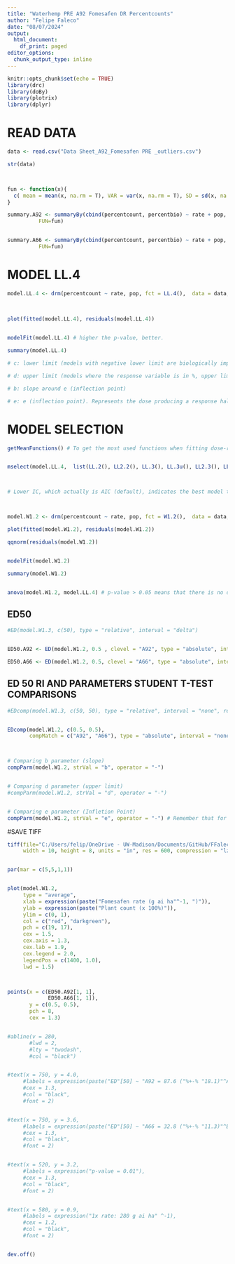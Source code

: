 ```yaml
---
title: "Waterhemp PRE A92 Fomesafen DR Percentcounts"
author: "Felipe Faleco"
date: "08/07/2024"
output:
  html_document:
    df_print: paged
editor_options: 
  chunk_output_type: inline
---
```


```r

knitr::opts_chunk$set(echo = TRUE)
library(drc)
library(doBy)
library(plotrix)
library(dplyr)

```


# READ DATA

```r

data <- read.csv("Data Sheet_A92_Fomesafen PRE _outliers.csv")

str(data)



fun <- function(x){
  c( mean = mean(x, na.rm = T), VAR = var(x, na.rm = T), SD = sd(x, na.rm = T), SE = std.error(x, na.rm = T), n = length(x))
}

summary.A92 <- summaryBy(cbind(percentcount, percentbio) ~ rate + pop, data = subset(data, pop=="A92"),
          FUN=fun)


summary.A66 <- summaryBy(cbind(percentcount, percentbio) ~ rate + pop, data = subset(data, pop=="A66"),
          FUN=fun)


```



# MODEL LL.4

```r

model.LL.4 <- drm(percentcount ~ rate, pop, fct = LL.4(),  data = data, type = "continuous")


                
plot(fitted(model.LL.4), residuals(model.LL.4))

                
modelFit(model.LL.4) # higher the p-value, better.

summary(model.LL.4) 

# c: lower limit (models with negative lower limit are biologically impossible. E.g., negative biomass, negative % biomass reduction, or negative % control)

# d: upper limit (models where the response variable is in %, upper limit bigger than 100% are biologically impossible. E.g., % biomass reduction, % control)

# b: slope around e (inflection point)

# e: e (inflection point). Represents the dose producing a response halfway between the u and l parameters (ED50)

```



# MODEL SELECTION

```r

getMeanFunctions() # To get the most used functions when fitting dose-response curves.


mselect(model.LL.4,  list(LL.2(), LL2.2(), LL.3(), LL.3u(), LL2.3(), LL2.3u(), LL.4(), LL2.4(), LL.5(), LL2.5(), W1.2(), W2.2(), W1.3(), W1.3u(), W2.3(), W2.3u(), W1.4(), W2.4()))



# Lower IC, which actually is AIC (default), indicates the best model to be used. On the other hand, the highest the Lack of Fit, better the model. The two-, three-, and four-parameter log-logistic models are are symmetrical around the inflection point (parameter "e") while others (e.g. fiveparameter log-logistic, Gompertz, and Weibull) are asymmetrical. In symmetrical models, the parameter "e" and relative ED50 are identical, that is, they both indicate the dose that reduces the response midway between the upper and lower limits. In asymmetrical models, however, the parameter "e" does not have the same meaning as in symmetrical models, even though it is still the location of the inflection point. Therefore, in asymmetrical models, ED50 should be estimated as "absolute" and not relative.



model.W1.2 <- drm(percentcount ~ rate, pop, fct = W1.2(),  data = data, type = "continuous")

plot(fitted(model.W1.2), residuals(model.W1.2))

qqnorm(residuals(model.W1.2))


modelFit(model.W1.2)

summary(model.W1.2)


anova(model.W1.2, model.LL.4) # p-value > 0.05 means that there is no difference between models. Therefore, we can use model LL.3

```



## ED50

```r

#ED(model.W1.3, c(50), type = "relative", interval = "delta")


ED50.A92 <- ED(model.W1.2, 0.5 , clevel = "A92", type = "absolute", interval = "delta")

ED50.A66 <- ED(model.W1.2, 0.5, clevel = "A66", type = "absolute", interval = "delta")


```


## ED 50 RI AND PARAMETERS STUDENT T-TEST COMPARISONS

```r

#EDcomp(model.W1.3, c(50, 50), type = "relative", interval = "none", reverse = F)


EDcomp(model.W1.2, c(0.5, 0.5), 
       compMatch = c("A92", "A66"), type = "absolute", interval = "none", reverse = T)



# Comparing b parameter (slope)
compParm(model.W1.2, strVal = "b", operator = "-")


# Comparing d parameter (upper limit)
#compParm(model.W1.2, strVal = "d", operator = "-")


# Comparing e parameter (Infletion Point)
compParm(model.W1.2, strVal = "e", operator = "-") # Remember that for assymetric models, the paramenter"e" does not reflect the ED50. 


```



#SAVE TIFF

```r

tiff(file="C:/Users/felip/OneDrive - UW-Madison/Documents/GitHub/FFaleco/PhD/PhD Projects/Waterhemp/Bill Stangel_A92/2023/PRE/Fomesafen/A92_PRE_Fome_DR Percentcounts_outliers.tiff",
     width = 10, height = 8, units = "in", res = 600, compression = "lzw")


par(mar = c(5,5,1,1))


plot(model.W1.2,
     type = "average",
     xlab = expression(paste("Fomesafen rate (g ai ha"^-1, ")")),
     ylab = expression(paste("Plant count (x 100%)")),
     ylim = c(0, 1),
     col = c("red", "darkgreen"),
     pch = c(19, 17),
     cex = 1.5,
     cex.axis = 1.3,
     cex.lab = 1.9,
     cex.legend = 2.0,
     legendPos = c(1400, 1.0),
     lwd = 1.5)



points(x = c(ED50.A92[1, 1], 
             ED50.A66[1, 1]),
       y = c(0.5, 0.5),
       pch = 8,
       cex = 1.3)


#abline(v = 280, 
       #lwd = 2, 
       #lty = "twodash",
       #col = "black")


#text(x = 750, y = 4.0, 
     #labels = expression(paste("ED"[50] ~ "A92 = 87.6 ("%+-% "18.1)"^A)),
     #cex = 1.3,
     #col = "black",
     #font = 2)


#text(x = 750, y = 3.6, 
     #labels = expression(paste("ED"[50] ~ "A66 = 32.8 ("%+-% "11.3)"^B)),
     #cex = 1.3,
     #col = "black",
     #font = 2)


#text(x = 520, y = 3.2, 
     #labels = expression("p-value = 0.01"),
     #cex = 1.3,
     #col = "black",
     #font = 2)


#text(x = 580, y = 0.9, 
     #labels = expression("1x rate: 280 g ai ha" ^-1),
     #cex = 1.2,
     #col = "black",
     #font = 2)


dev.off()


```






